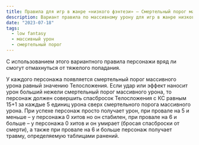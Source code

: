 ```yaml
---
title: Правила для игр в жанре «низкого фэнтези» — Смертельный порог массивного урона.
description: Вариант правила по массивному урону для игр в жанре низкого фэнтези
date: "2023-07-18"
tags:
  - low fantasy
  - массивный урон
  - смертельный порог
---
```


С использованием этого вариантного правила персонажи вряд ли смогут отмахнуться от тяжелого попадания.

У каждого персонажа появляется смертельный порог массивного урона равный значению Телосложения. Если удар или эффект наносит урон больший нежели смертельный порог массивного урона, то персонаж должен совершить спасбросок Телосложения с КС равным 15+1 за каждые 5 единиц урона сверх смертельного порога массивного урона. При успехе персонаж просто получает урон, при провале на 5 и меньше – у персонажа 0 хитов но он стабилен, при провале на 6 и больше – у персонажа 0 хитов и он умирает (бросая спасброски от смерти), а также при провале на 6 и больше персонаж получает травму, определяемую таблицами ранений.
